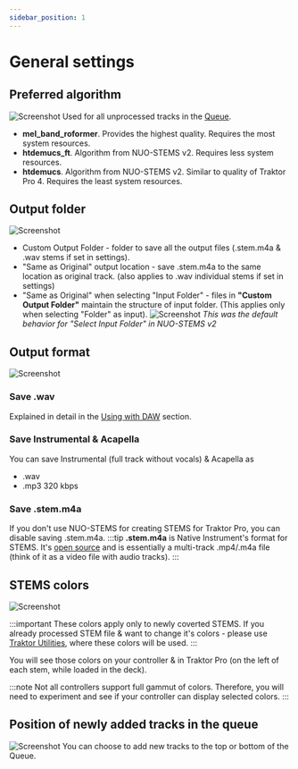 ```yaml
---
sidebar_position: 1
---
```


# General settings
## Preferred algorithm
![Screenshot](./img/settings-preferred-algorithm.webp)
Used for all unprocessed tracks in the [Queue](../../#queue).
- **mel_band_roformer**. Provides the highest quality. Requires the most system resources.
- **htdemucs_ft**. Algorithm from NUO-STEMS v2. Requires less system resources.
- **htdemucs**. Algorithm from NUO-STEMS v2. Similar to quality of Traktor Pro 4. Requires the least system resources.

## Output folder

![Screenshot](./img/settings-output-folder.webp)
- Custom Output Folder - folder to save all the output files (.stem.m4a & .wav stems if set in settings).
- "Same as Original" output location - save .stem.m4a to the same location as original track. (also applies to .wav individual stems if set in settings)
- "Same as Original" when selecting "Input Folder" - files in **"Custom Output Folder"** maintain the structure of input folder. (This applies only when selecting "Folder" as input). ![Screenshot](../../index-img/input-folder-output-structure.webp)
  _This was the default behavior for "Select Input Folder" in NUO-STEMS v2_

## Output format
![Screenshot](./img/settings-wav-instrum-stem-m4a.webp)

### Save .wav
Explained in detail in the [Using with DAW](../../using-with-daw) section.

### Save Instrumental & Acapella
You can save Instrumental (full track without vocals) & Acapella as 
- .wav
- .mp3 320 kbps

### Save .stem.m4a
If you don't use NUO-STEMS for creating STEMS for Traktor Pro, you can disable saving .stem.m4a.
:::tip
**.stem.m4a** is Native Instrument's format for STEMS. It's [open source](https://www.stems-music.com/) and is essentially a multi-track .mp4/.m4a file (think of it as a video file with audio tracks).
:::

## STEMS colors
![Screenshot](./img/settings-stems-colors.webp)

:::important
These colors apply only to newly coverted STEMS. If you already processed STEM file & want to change it's colors - please use [Traktor Utilities](../../traktor-utilities/general), where these colors will be used.
:::

You will see those colors on your controller & in Traktor Pro (on the left of each stem,
while loaded in the deck).

:::note
Not all controllers support full gammut of colors. Therefore, you will need to experiment
and see if your controller can display selected colors.
:::


## Position of newly added tracks in the queue
![Screenshot](./img/settings-position-of-newly-added-tracks.webp)
You can choose to add  new tracks to the top or bottom of the Queue.

